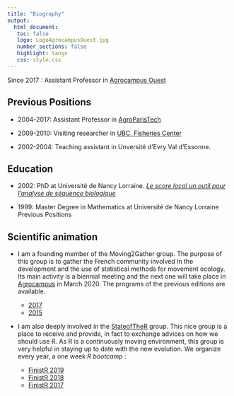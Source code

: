 ```yaml
---
title: "Biography"
output: 
  html_document:
   toc: false
   logo: LogoAgrocampusOuest.jpg
   number_sections: false
   highlight: tango
   css: style.css
---
```




Since 2017 :  Assistant Professor in 
[Agrocampus Ouest](http://www.agrocampus-ouest.fr)

## Previous Positions

- 2004-2017: Assistant Professor in  [AgroParisTech](http://www.agroparistech.fr)


- 2009-2010: Visiting researcher in [UBC, Fisheries Center](http://oceans.ubc.ca/)

- 2002-2004: Teaching assistant in Unversité d'Evry Val d'Essonne.


## Education

- 2002: PhD at Université de Nancy Lorraine. [*Le score local un outil pour l'analyse de séquence biologique* ](MesPapiers/2002_Etienne.these.pdf)

- 1999: Master Degree in Mathematics at Université de Nancy Lorraine
Previous Positions



## Scientific animation
 
- I am a founding member of the Moving2Gather group. The purpose of this group is to gather the French community involved in the development and the use of statistical methods for movement ecology. Its main activity is a biennial meeting and the next one will take place in [Agrocampus](http://www.agrocampus-ouest.fr) in March 2020. The programs of the previous editions are available.  

    - [2017](https://m2g-2017.sciencesconf.org/)
    - [2015](https://moving2gather.sciencesconf.org/)
 
 
- I am also deeply involved in the [StateofTheR](https://stateofther.github.io/) group. This nice group is a place to receive and provide, in fact to exchange  advices on how we should use R.  As R is a continuously moving environment, this group is very helpful in staying up to date with the new evolution. We organize every year, a one week _R bootcamp_ :

    - [FinistR 2019](https://stateofther.github.io/finistR2019/) 
    - [FinistR 2018](https://stateofther.github.io/finistR2018/)  
    - [FinistR 2017](https://stateofther.github.io/finistR2017/)
